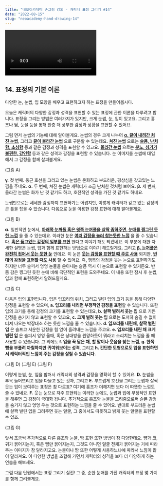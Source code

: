 ```yaml
---
title: "네오아카데미 손그림 강의 - 캐릭터 표정 그리기 #14"
date: "2022-08-15"
slug: "neoacademy-hand-drawing-14"
---
```


<Video 
    videoSrcURL="https://www.youtube.com/embed/w2Gt5wPwG1c"
    videoTitle="네오아카데미 손그림 강의 - 캐릭터 표정 그리기 #14"
/>

## 14. 표정의 기본 이론
다양한 눈, 눈썹, 입 모양을 배우고 표현하고자 하는 표정을 만들어봅시다.

오늘은 캐릭터의 다양한 감정과 성격을 표현할 수 있는 표정에 관한 이론을 다루려고 합니다.
표정을 그리는 방법은 여러가지가 있지만, 크게 눈썹, 눈, 입이 있고요. 그리고 홍조나 땀, 눈물 등을 통해 한층 더 풍부한 감정과 상황을 표현할 수 있어요.

그럼 먼저 눈썹의 기능에 대해 알아볼게요.
눈썹의 경우 크게 나누어 **<u>α. 끝이 내려간 처진 눈썹</u>**, 그리고 **<u>끝이 올라간 눈썹</u>** 으로 구분할 수 있는데요. **<u>쳐진 눈썹</u>** 으로는 **<u>슬픔, 난처함, 소심함</u>** 등과 같은 감정과 성격을 표현할 수 있고요. **<u>올라간 눈썹</u>** 으로는 **<u>분노, 심기가 불편한, 강인함</u>** 등과 같은 성격과 감정을 표현할 수 있습니다. 눈 이미지를 눈썹에 대입해서 그 감정을 함께 살펴볼게요.

(그림 A)

**γ.** 첫 번째. 둥근 호선을 그리고 있는 눈썹은 온화하고 부드러운, 평상심을 갖고있는 느낌을 주네요.
**α.** 두 번째, 쳐진 눈썹은 캐릭터가 조금 난처한 것처럼 보여요.
**β.** 세 번째, 올라간 눈썹은 화가 난 것 같기도 하고, 호전적인 성격을 가진 것 같기도 하네요.

눈썹만으로는 세세한 감정까지 표현하기는 어렵지만, 이렇게 캐릭터가 갖고 있는 감정의 큰 틀을 잡을 수 있습니다. 다음으로 눈을 이용한 감정 표현에 대해 알아볼게요.

(그림 B)

**α.** 일반적인 눈에서, **<u>아래쪽 눈꺼풀 혹은 윗쪽 눈꺼풀을 살짝 좁혀주면, 눈매를 찡그린 듯한 느낌</u>** 을 줄 수 있는데요. 이러한 눈은 **<u>여러 감정을 눌러 참는듯한 느낌</u>** 을 줄 수 있습니다. **<u>혹은 품고있는 감정의 일부를 표현</u>** 한다고 이야기 해도 되겠네요. 이 부분에 대한 자세한 설명은 눈썹, 입과 함께 표현하는 방법으로 이야기 해드릴게요. 
그리고 **<u>β. 눈꺼풀은 완전히 접어서 웃는 듯한 눈</u>** 인데요. 이 눈은 **<u>웃는 감정을 표현할 때 주로 사용</u>** 되지만, **<u>반대의 감정을 표현할 때도 사용</u>** 할 수 있어요.
즉, 행복의 감정을 웃는 눈으로 표현하기도 하지만 너무 슬퍼서 엉엉 눈물을 쏟아내는 슬픔 역시 이 눈으로 표현할 수 있거든요. 반쯤 감은 찡그린 듯한 눈에 비해 극단적인 표현을 도와주네요. 이 내용 또한 잠시 후 눈썹, 입과 함께 표현하면서 알려드릴게요.

(그림 C)

다음은 입의 표현입니다.
입은 입꼬리의 위치, 그리고 벌린 입의 크기 등을 통해 다양한 감정을 표현할 수 있으며, **a. 입꼬리를 내리면 부정적인 감정을 표현**할 수 있습니다. 또한 입의 크기를 통해 감정의 크기를 표현할 수 있는데요, **b. 살짝 벌려서 웃는 입** 으로 기쁜 감정을 숨기지 않고 표현할 수 있고요, **c. 크게 벌려 웃는 입** 으로는 도저히 숨길 수 없이 터져 나오는 박장대소 하는 듯한 느낌을 줄 수 있습니다. **d. 입꼬리를 내린채, 살짝 벌린 입** 은 슬프고 서운한 감정을 힘 없이 흘려내는 느낌을 주고요. **e. 입꼬리를 내린 채 크게 벌린 입** 은 슬퍼서 엉엉 울때, 혹은 상대방을 원망하듯이 뭐라고 소리치는 느낌을 줄 때 사용할 수 있습니다. 그 외에도 **f. 입을 꾹 닫은 채, 할 말이나 웃음을 찾는 느낌**, **g. 한쪽 뺨을 부풀려 까칠하지만 귀여워보이는 성격**, 그리고 **h. 간단한 도형으로도 입을 표현하면서 캐릭터적인 느낌이 주는 감정을 살릴 수 있습니다.**

(그림 D) (그림 E) (그림 F)

이렇게 눈썹, 눈, 입을 합쳐서 캐릭터의 성격과 감정을 명확히 할 수 있어요.
**D.** 눈썹을 추욱 늘어뜨리고 입을 다물고 있는 것과, 그리고 **E.** 부드럽게 호선을 그리는 눈썹과 살짝 웃는 입이 보여주는 표정은 참 다르죠? 여기에 홍조가 더해지면 보다 더 따뜻한 느낌도 줄 수 있네요.
**F.** 웃는 눈으로 자주 표현되는 이러한 눈에도, 눈썹과 입에 부정적인 표현을 해주면 그 감정이 극대화 됩니다. 추가적으로 홍조와 눈물을 그려줌으로써 슬픈 감정을 숨기지 않고 엉엉 우는 것으로 표현하는 느낌을 줄 수 있어요. 반대로 부드러운 눈썹에 살짝 벌린 입을 그려주면 웃는 얼굴, 그 중에서도 따뜻하고 밝게 웃는 얼굴을 표현할 수 있죠.

(그림 G)

앞서 조금씩 추가적으로 다룬 홍조와 눈물, 땀 표현 또한 방법이 참 다양한데요.
뺨과 코, 귀가 붉어지는지, 혹은 뺨만 붉어지는지, 그것도 아니면 얼굴 전체가 붉어지는 거에 따라 주는 이미지가 참 달라지고요. 눈물이나 땀 또한 어떻게 사용하느냐에 따라서 느낌이 많이 달라져요. 이 다양한 방법을 조합해 가면서 캐릭터의 성격을 보다 더 다양하게 하는 연습을 해보세요.

그럼 다음 단원에서는 표정 그리기 실전! 그 중, 순한 눈매를 가진 캐릭터의 표정 몇 가지를 함께 그려볼게요.

